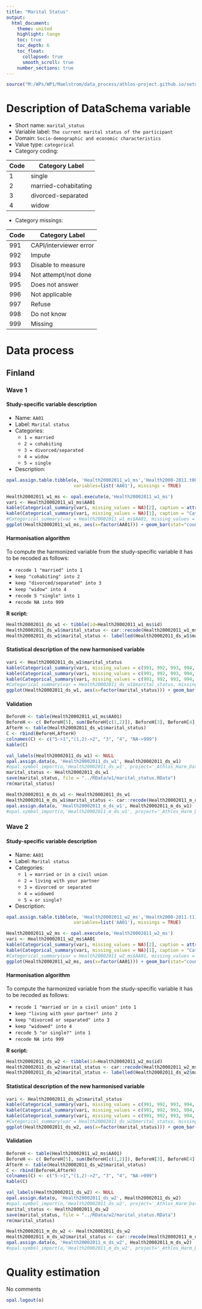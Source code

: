 ```yaml
---
title: "Marital Status"
output: 
  html_document:
    theme: united
    highlight: tango
    toc: true
    toc_depth: 6
    toc_float:
      collapsed: true
      smooth_scroll: true
    number_sections: true
---
```


<!-- ########################################################## --> 

<!-- # Installation, loading packages -->
<!-- **R script:** -->



```r
source("M:/WPs/WP1/Maelstrom/data_process/athlos-project.github.io/setup_ania.r")
```

<!-- ########################################################## --> 

# Description of DataSchema variable 

* Short name: `marital_status`
* Variable label: `The current marital status of the participant`
* Domain: `Socio-demographic and economic characteristics`
* Value type: `categorical`
* Category coding:

**Code** | **Category Label**
-------- | ------------------
1        | single
2        | married-cohabitating
3        | divorced-separated
4        | widow

* Category missings: 

**Code** | **Category Label**
----| ------------------
991 | CAPI/interviewer error
992 | Impute
993 | Disable to measure
994 | Not attempt/not done
995 | Does not answer
996 | Not applicable
997 | Refuse
998 | Do not know
999 | Missing




<!-- ########################################################## --> 

# Data process

## Finland


### Wave 1 

#### Study-specific variable description

 

* Name: `AA01`
* Label: `Marital status`
* Categories: 
    + `1 = married`
    + `2 = cohabiting`
    + `3 = divorced/separated`
    + `4 = widow`
    + `5 = single`

* Description: 
```r
opal.assign.table.tibble(o, 'Health20002011_w1_ms','Health2000-2011.t00_athlos_2017_02_23',
                         variables=list('AA01'), missings = TRUE)
```

```r
Health20002011_w1_ms <- opal.execute(o,'Health20002011_w1_ms')
vari <- Health20002011_w1_ms$AA01
kable(Categorical_summary(vari, missing_values = NA)[2], caption = attributes(vari)$`spss::shortName`) 
kable(Categorical_summary(vari, missing_values = NA)[1], caption = "Category")
#Categorical_summary(var = Health20002011_w1_ms$AA01, missing_values = NA)
ggplot(Health20002011_w1_ms, aes(x=factor(AA01))) + geom_bar(stat="count", width=0.4, fill="steelblue") + xlab("Marital Status") + ylab("Frequency")
```

#### Harmonisation algorithm
To compute the harmonized variable from the study-specific variable it has to be recoded as follows:

* `recode 1 "married" into 1`
* `keep "cohabiting" into 2`
* `keep "divorced/separated" into 3`
* `keep "widow" into 4`
* `recode 5 "single" into 1`
* `recode NA into 999`

**R script:**

```r
Health20002011_ds_w1 <- tibble(id=Health20002011_w1_ms$id)
Health20002011_ds_w1$marital_status <- car::recode(Health20002011_w1_ms$AA01, "1=2; 5=1; NA=999")
Health20002011_ds_w1$marital_status <- labelled(Health20002011_ds_w1$marital_status, labels = c("single"=1, "married cohabitating"=2, "divorced separated"=3, "widow"=4, "Missing"=999, "Do not know"=998, "Refuse"=997, "Not applicable"=996, "Does not answer"=995,  "Not attempt not done"=994, "Disable to measure"=993, "Impute"=992, "CAPI interviewer error"=991))
```

#### Statistical description of the new harmonised variable
```r
vari <- Health20002011_ds_w1$marital_status
kable(Categorical_summary(vari, missing_values = c(991, 992, 993, 994, 995, 996, 997, 998, 999))[3]) 
kable(Categorical_summary(vari, missing_values = c(991, 992, 993, 994, 995, 996, 997, 998, 999))[1], caption = "Category")
kable(Categorical_summary(vari, missing_values = c(991, 992, 993, 994, 995, 996, 997, 998, 999))[2], caption = "Type of missing")
#Categorical_summary(var = Health20002011_ds_w1$marital_status, missing_values = c(991, 992, 993, 994, 995, 996, 997, 998, 999))
ggplot(Health20002011_ds_w1, aes(x=factor(marital_status))) + geom_bar(stat="count", width=0.4, fill="steelblue") + xlab("Marital Status") + ylab("Frequency")
```

#### Validation
```r
BeforeH <- table(Health20002011_w1_ms$AA01)
BeforeH <- c( BeforeH[5], sum(BeforeH[c(1,2)]), BeforeH[3], BeforeH[4], sum(is.na(Health20002011_w1_ms$AA01))) 
AfterH <- table(Health20002011_ds_w1$marital_status)
C <- rbind(BeforeH,AfterH)
colnames(C) <- c("5->1","(1,2)->2", "3", "4", "NA->999")
kable(C)
```

 
 

 
```r
val_labels(Health20002011_ds_w1) <- NULL
opal.assign.data(o, 'Health20002011_ds_w1', Health20002011_ds_w1)
#opal.symbol_import(o,'Health20002011_ds_w1', project='_Athlos_Harm_Dataset')
marital_status <- Health20002011_ds_w1
save(marital_status, file = "../RData/w1/marital_status.RData")
rm(marital_status)

Health20002011_m_ds_w1 <- Health20002011_ds_w1
Health20002011_m_ds_w1$marital_status <- car::recode(Health20002011_m_ds_w1$marital_status, "c(991, 992, 993, 994, 995, 996, 997,998, 999)=NA")
opal.assign.data(o, 'Health20002011_m_ds_w1', Health20002011_m_ds_w1)
#opal.symbol_import(o,'Health20002011_m_ds_w1', project='_Athlos_Harm_Dataset')
```







### Wave 2 

#### Study-specific variable description

 

* Name: `AA01`
* Label: `Marital status`
* Categories: 
    + `1 = married or in a civil union`
    + `2 = living with your partner`
    + `3 = divorced or separated`
    + `4 = widowed`
    + `5 = or single?`

* Description: 
```r
opal.assign.table.tibble(o, 'Health20002011_w2_ms','Health2000-2011.t11_athlos_2017_02_27',
                         variables=list('AA01'), missings = TRUE)
```

```r
Health20002011_w2_ms <- opal.execute(o,'Health20002011_w2_ms')
vari <- Health20002011_w2_ms$AA01
kable(Categorical_summary(vari, missing_values = NA)[2], caption = attributes(vari)$`spss::shortName`) 
kable(Categorical_summary(vari, missing_values = NA)[1], caption = "Category")
#Categorical_summary(var = Health20002011_w2_ms$AA01, missing_values = NA)
ggplot(Health20002011_w2_ms, aes(x=factor(AA01))) + geom_bar(stat="count", width=0.4, fill="steelblue") + xlab("Marital Status") + ylab("Frequency")

```

#### Harmonisation algorithm
To compute the harmonized variable from the study-specific variable it has to be recoded as follows:

* `recode 1 "married or in a civil union" into 1`
* `keep "living with your partner" into 2`
* `keep "divorced or separated" into 3`
* `keep "widowed" into 4`
* `recode 5 "or single?" into 1`
* `recode NA into 999`

**R script:**

```r
Health20002011_ds_w2 <- tibble(id=Health20002011_w2_ms$id)
Health20002011_ds_w2$marital_status <- car::recode(Health20002011_w2_ms$AA01, "1=2; 5=1; NA=999")
Health20002011_ds_w2$marital_status <- labelled(Health20002011_ds_w2$marital_status, labels = c("single"=1, "married cohabitating"=2, "divorced separated"=3, "widow"=4, "Missing"=999, "Do not know"=998, "Refuse"=997, "Not applicable"=996, "Does not answer"=995,  "Not attempt not done"=994, "Disable to measure"=993, "Impute"=992, "CAPI interviewer error"=991))
```

#### Statistical description of the new harmonised variable
```r
vari <- Health20002011_ds_w2$marital_status
kable(Categorical_summary(vari, missing_values = c(991, 992, 993, 994, 995, 996, 997, 998, 999))[3]) 
kable(Categorical_summary(vari, missing_values = c(991, 992, 993, 994, 995, 996, 997, 998, 999))[1], caption = "Category")
kable(Categorical_summary(vari, missing_values = c(991, 992, 993, 994, 995, 996, 997, 998, 999))[2], caption = "Type of missing")
#Categorical_summary(var = Health20002011_ds_w2$marital_status, missing_values = c(991, 992, 993, 994, 995, 996, 997, 998, 999))
ggplot(Health20002011_ds_w2, aes(x=factor(marital_status))) + geom_bar(stat="count", width=0.4, fill="steelblue") + xlab("Marital Status") + ylab("Frequency")
```

#### Validation
```r
BeforeH <- table(Health20002011_w2_ms$AA01)
BeforeH <- c( BeforeH[5], sum(BeforeH[c(1,2)]), BeforeH[3], BeforeH[4], sum(is.na(Health20002011_w2_ms$AA01))) 
AfterH <- table(Health20002011_ds_w2$marital_status)
C <- rbind(BeforeH,AfterH)
colnames(C) <- c("5->1","(1,2)->2", "3", "4", "NA->999")
kable(C)
```

 
 

 
```r
val_labels(Health20002011_ds_w2) <- NULL
opal.assign.data(o, 'Health20002011_ds_w2', Health20002011_ds_w2)
#opal.symbol_import(o,'Health20002011_ds_w2', project='_Athlos_Harm_Dataset')
marital_status <- Health20002011_ds_w2
save(marital_status, file = "../RData/w2/marital_status.RData")
rm(marital_status)

Health20002011_m_ds_w2 <- Health20002011_ds_w2
Health20002011_m_ds_w2$marital_status <- car::recode(Health20002011_m_ds_w2$marital_status, "c(991, 992, 993, 994, 995, 996, 997,998, 999)=NA")
opal.assign.data(o, 'Health20002011_m_ds_w2', Health20002011_m_ds_w2)
#opal.symbol_import(o,'Health20002011_m_ds_w2', project='_Athlos_Harm_Dataset')
```


# Quality estimation

No comments

```r
opal.logout(o)
```
